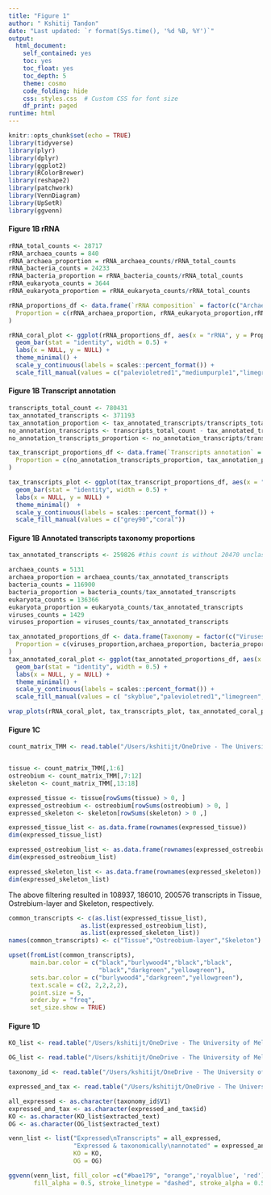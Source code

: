 ```yaml
---
title: "Figure 1"
author: " Kshitij Tandon"
date: "Last updated: `r format(Sys.time(), '%d %B, %Y')`"
output:
  html_document:
    self_contained: yes
    toc: yes
    toc_float: yes
    toc_depth: 5
    theme: cosmo
    code_folding: hide
    css: styles.css  # Custom CSS for font size
    df_print: paged
runtime: html
---
```


```r
knitr::opts_chunk$set(echo = TRUE)
library(tidyverse)
library(plyr)
library(dplyr)
library(ggplot2)
library(RColorBrewer)
library(reshape2)
library(patchwork)
library(VennDiagram)
library(UpSetR)
library(ggvenn)
```


#### Figure 1B rRNA
```r
rRNA_total_counts <- 28717
rRNA_archaea_counts = 840
rRNA_archaea_proportion = rRNA_archaea_counts/rRNA_total_counts
rRNA_bacteria_counts = 24233
rRNA_bacteria_proportion = rRNA_bacteria_counts/rRNA_total_counts
rRNA_eukaryota_counts = 3644
rRNA_eukaryota_proportion = rRNA_eukaryota_counts/rRNA_total_counts

rRNA_proportions_df <- data.frame(`rRNA composition` = factor(c("Archaea (2.92%)","Eukayota (12.68%)","Bacteria (84.38%)"), levels = c("Archaea (2.92%)","Eukayota (12.68%)","Bacteria (84.38%)")),
  Proportion = c(rRNA_archaea_proportion, rRNA_eukaryota_proportion,rRNA_bacteria_proportion)
)

rRNA_coral_plot <- ggplot(rRNA_proportions_df, aes(x = "rRNA", y = Proportion, fill = rRNA.composition)) +
  geom_bar(stat = "identity", width = 0.5) +
  labs(x = NULL, y = NULL) +
  theme_minimal() +
  scale_y_continuous(labels = scales::percent_format()) +
  scale_fill_manual(values = c("palevioletred1","mediumpurple1","limegreen")) 
```

#### Figure 1B Transcript annotation
```r
transcripts_total_count <- 780431
tax_annotated_transcripts <- 371193
tax_annotation_proportion <- tax_annotated_transcripts/transcripts_total_count
no_annotation_transcripts <- transcripts_total_count - tax_annotated_transcripts
no_annotation_transcripts_proportion <- no_annotation_transcripts/transcripts_total_count

tax_transcript_proportions_df <- data.frame(`Transcripts annotation` = factor(c("No annotation (52.44%)","Annotated (47.56%)"), levels = c("No annotation (52.44%)", "Annotated (47.56%)")),
  Proportion = c(no_annotation_transcripts_proportion, tax_annotation_proportion)
)

tax_transcripts_plot <- ggplot(tax_transcript_proportions_df, aes(x = "Transcripts", y = Proportion, fill = Transcripts.annotation)) +
  geom_bar(stat = "identity", width = 0.5) +
  labs(x = NULL, y = NULL) +
  theme_minimal()  +
  scale_y_continuous(labels = scales::percent_format()) +
  scale_fill_manual(values = c("grey90","coral")) 
```

#### Figure 1B Annotated transcripts taxonomy proportions
```r
tax_annotated_transcripts <- 259826 #this count is without 20470 unclassified)

archaea_counts = 5131
archaea_proportion = archaea_counts/tax_annotated_transcripts
bacteria_counts = 116900
bacteria_proportion = bacteria_counts/tax_annotated_transcripts
eukaryota_counts = 136366
eukaryota_proportion = eukaryota_counts/tax_annotated_transcripts
viruses_counts = 1429
viruses_proportion = viruses_counts/tax_annotated_transcripts

tax_annotated_proportions_df <- data.frame(Taxonomy = factor(c("Viruses (0.54%)","Archaea (1.97%)","Bacteria (44.99%)","Eukayota (52.44%)"), levels = c("Viruses (0.54%)","Archaea (1.97%)","Bacteria (44.99%)","Eukayota (52.44%)")),
  Proportion = c(viruses_proportion,archaea_proportion, bacteria_proportion, eukaryota_proportion)
)
tax_annotated_coral_plot <- ggplot(tax_annotated_proportions_df, aes(x = "Taxonomy", y = Proportion, fill = Taxonomy)) +
  geom_bar(stat = "identity", width = 0.5) +
  labs(x = NULL, y = NULL) +
  theme_minimal() +
  scale_y_continuous(labels = scales::percent_format()) +
  scale_fill_manual(values = c( "skyblue","palevioletred1","limegreen","mediumpurple1")) 
```

```r
wrap_plots(rRNA_coral_plot, tax_transcripts_plot, tax_annotated_coral_plot, guides = "collect")

```

#### Figure 1C
```r

count_matrix_TMM <- read.table("/Users/kshitijt/OneDrive - The University of Melbourne/Desktop/Melbourne_work/UNIMEL_DP/Analysis/RNA-Seq/Analysis2_isoformTMM_based/Expressed_transcripts_isoform_avg_TMM.txt", header =T, sep ="\t", row.names= 1)


tissue <- count_matrix_TMM[,1:6]
ostreobium <- count_matrix_TMM[,7:12]
skeleton <- count_matrix_TMM[,13:18]

expressed_tissue <- tissue[rowSums(tissue) > 0, ]
expressed_ostreobium <- ostreobium[rowSums(ostreobium) > 0, ]
expressed_skeleton <- skeleton[rowSums(skeleton) > 0 ,]

expressed_tissue_list <- as.data.frame(rownames(expressed_tissue))
dim(expressed_tissue_list)

expressed_ostreobium_list <- as.data.frame(rownames(expressed_ostreobium))
dim(expressed_ostreobium_list)

expressed_skeleton_list <- as.data.frame(rownames(expressed_skeleton))
dim(expressed_skeleton_list)
```

The above filtering resulted in 
108937, 186010, 200576 transcripts in Tissue, Ostrebium-layer and Skeleton, respectively.

```r
common_transcripts <- c(as.list(expressed_tissue_list),
                    as.list(expressed_ostreobium_list),
                    as.list(expressed_skeleton_list))
names(common_transcripts) <- c("Tissue","Ostreobium-layer","Skeleton")

upset(fromList(common_transcripts),
      main.bar.color = c("black","burlywood4","black","black",
                         "black","darkgreen","yellowgreen"),
      sets.bar.color = c("burlywood4","darkgreen","yellowgreen"),
      text.scale = c(2, 2,2,2,2),
      point.size = 5,
      order.by = "freq",
      set_size.show = TRUE)
```


#### Figure 1D
```r
KO_list <- read.table("/Users/kshitijt/OneDrive - The University of Melbourne/Desktop/Melbourne_work/UNIMEL_DP/Analysis/RNA-Seq/Analysis2_isoformTMM_based/Manuscript/Science Advances/scripts/KO_annotation_all_layers.txt", header = T, row.names =1)

OG_list <- read.table("/Users/kshitijt/OneDrive - The University of Melbourne/Desktop/Melbourne_work/UNIMEL_DP/Analysis/RNA-Seq/Analysis2_isoformTMM_based/Manuscript/Science Advances/scripts/OG_annotation_all_layers.txt", header = T, row.names =1)         

taxonomy_id <- read.table("/Users/kshitijt/OneDrive - The University of Melbourne/Desktop/Melbourne_work/UNIMEL_DP/Analysis/RNA-Seq/Analysis2_isoformTMM_based/Manuscript/Venn_expressed_tax.txt")

expressed_and_tax <- read.table("/Users/kshitijt/OneDrive - The University of Melbourne/Desktop/Melbourne_work/UNIMEL_DP/Analysis/RNA-Seq/Analysis2_isoformTMM_based/Manuscript/Science Advances/scripts/Expressed_and_tax_annotated_transcripts.txt", header =T, row.names = 1, sep = "\t")

all_expressed <- as.character(taxonomy_id$V1)
expressed_and_tax <- as.character(expressed_and_tax$id)
KO <- as.character(KO_list$extracted_text)
OG <- as.character(OG_list$extracted_text)

venn_list <- list("Expressed\nTranscripts" = all_expressed,
                  "Expressed & taxonomically\nannotated" = expressed_and_tax,
                  KO = KO,
                  OG = OG)

ggvenn(venn_list, fill_color =c("#bae179", "orange",'royalblue', 'red'), stroke_size = 0.5,set_name_color = 1,
       fill_alpha = 0.5, stroke_linetype = "dashed", stroke_alpha = 0.5, text_size = 3, set_name_size = 3)
```